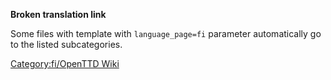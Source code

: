 '''Broken translation link'''{{en/-}}
{{en/Bilingual box| Fi
| ---.
| ''This page provides an index for a wide range of '''files (images) in Finnish''' in OpenTTD Wiki.''}}

Some files with {{en/S|Other languages files}} template with <code>language_page=fi</code> parameter automatically go to the listed subcategories.

[[Category:fi/OpenTTD Wiki]]